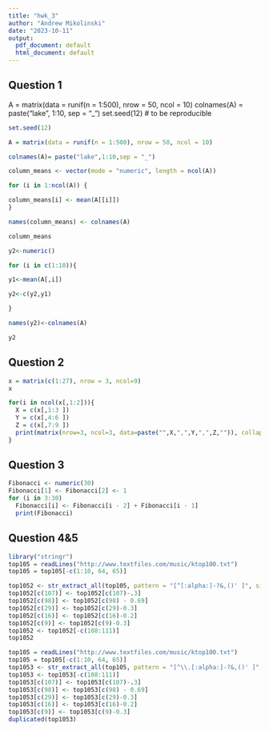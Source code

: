 ```yaml
---
title: "hwk_3"
author: "Andrew Mikolinski"
date: "2023-10-11"
output:
  pdf_document: default
  html_document: default
---
```


## Question 1 ##


A = matrix(data = runif(n = 1:500), nrow = 50, ncol = 10)
colnames(A) = paste("lake", 1:10, sep = "_")
set.seed(12) # to be reproducible


```r
set.seed(12) 

A = matrix(data = runif(n = 1:500), nrow = 50, ncol = 10)

colnames(A)= paste("lake",1:10,sep = "_")

column_means <- vector(mode = "numeric", length = ncol(A))

for (i in 1:ncol(A)) {

column_means[i] <- mean(A[[i]])
}

names(column_means) <- colnames(A)

column_means

y2<-numeric()

for (i in c(1:10)){

y1<-mean(A[,i])

y2<-c(y2,y1)

}

names(y2)<-colnames(A)

y2
```

## Question 2 ##
```r
x = matrix(c(1:27), nrow = 3, ncol=9)
x  

for(i in ncol(x[,1:2])){
  X = c(x[,1:3 ])
  Y = c(x[,4:6 ])
  Z = c(x[,7:9 ])
  print(matrix(nrow=3, ncol=3, data=paste("",X,",",Y,",",Z,"")), collapse = ", ")
}
```


## Question 3 ##
```r
Fibonacci <- numeric(30)
Fibonacci[1] <- Fibonacci[2] <- 1
for (i in 3:30) 
  Fibonacci[i] <- Fibonacci[i - 2] + Fibonacci[i - 1]
  print(Fibonacci)
```

## Question 4&5 ##

```r
library("stringr")
top105 = readLines("http://www.textfiles.com/music/ktop100.txt")
top105 = top105[-c(1:10, 64, 65)]

top1052 <- str_extract_all(top105, pattern = "[^[:alpha:]-?&,()' ]", simplify = FALSE)
top1052[c(107)] <- top1052[c(107)-.3] 
top1052[c(98)] <- top1052[c(98) - 0.69]
top1052[c(29)] <- top1052[c(29)-0.3]
top1052[c(16)] <- top1052[c(16)-0.2]
top1052[c(9)] <- top1052[c(9)-0.3]
top1052 <- top1052[-c(108:111)]
top1052

top105 = readLines("http://www.textfiles.com/music/ktop100.txt")
top105 = top105[-c(1:10, 64, 65)]
top1053 <- str_extract_all(top105, pattern = "[^\\.[:alpha:]-?&,()' ]", simplify = FALSE)
top1053 <- top1053[-c(108:111)]
top1053[c(107)] <- top1053[c(107)-.3] 
top1053[c(98)] <- top1053[c(98) - 0.69]
top1053[c(29)] <- top1053[c(29)-0.3]
top1053[c(16)] <- top1053[c(16)-0.2]
top1053[c(9)] <- top1053[c(9)-0.3]
duplicated(top1053)
```




